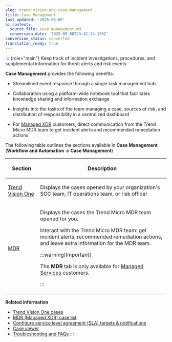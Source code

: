 ```yaml
---
slug: trend-vision-one-case-management
title: Case Management
last_updated: '2025-09-08'
ai_context:
  source_file: case-management.md
  conversion_date: '2025-09-08T23:42:24.135Z'
conversion_status: converted
translation_ready: true
---
```


::: {role="main"}
Keep track of incident investigations, procedures, and supplemental information for threat alerts and risk events.

**Case Management** provides the following benefits:

- Streamlined event response through a single task management hub

- Collaboration using a platform-wide notebook tool that facilitates knowledge sharing and information exchange

- Insights into the tasks of the team managing a case, sources of risk, and distribution of responsibility in a centralized dashboard

- For [Managed XDR](managed-services.mdx) customers, direct communication from the Trend Micro MDR team to get incident alerts and recommended remediation actions.

The following table outlines the sections available in **Case Management** (**Workflow and Automation → Case Management**)

<table>
<colgroup>
<col style="width: 20%" />
<col style="width: 80%" />
</colgroup>
<thead>
<tr>
<th><p>Section</p></th>
<th><p>Description</p></th>
</tr>
</thead>
<tbody>
<tr>
<td><p><a href="trend-vision-one-trend-vision-one-cases">Trend Vision One</a></p></td>
<td><p>Displays the cases opened by your organization's SOC team, IT operations team, or risk officer</p></td>
</tr>
<tr>
<td><p><a href="trend-vision-one-managed-xdr-mdr-case-list">MDR</a></p></td>
<td><p>Displays the cases the Trend Micro MDR team opened for you.</p>
<p>Interact with the Trend Micro MDR team: get incident alerts, recommended remediation actions, and leave extra information for the MDR team.</p>


:::warning[Important]

<p>The <strong>MDR</strong> tab is only available for <a href="trend-vision-one-managed-services">Managed Services</a> customers.</p>


:::

</td>
</tr>
</tbody>
</table>

**Related information**

- [Trend Vision One cases](trend-vision-one-cases.md "Open cases in Trend Vision One and manage your organization’s cases in Workflow and AutomationCase Management.")
- [MDR (Managed XDR) case list](managed-xdr-mdr-case-list.md "Interact with the Trend Micro Managed Services team from within Case Management. You can get incident alerts and recommended remediation actions, as well as provide additional case information.")
- [Configure service level agreement (SLA) targets & notifications](config-sla-targets.mdx)
- [Case viewer](case-viewer.mdx)
- [Troubleshooting and FAQs](cm-troubleshooting-faqs.mdx)
:::
